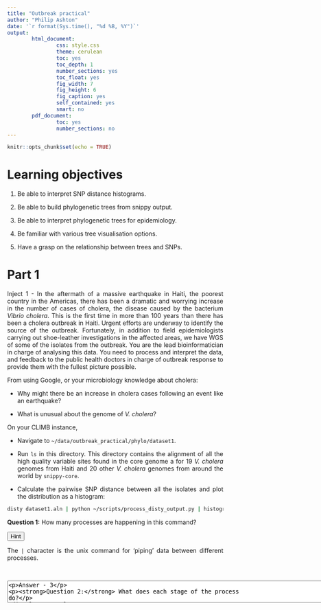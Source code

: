 ```yaml
---
title: "Outbreak practical"
author: "Philip Ashton"
date: '`r format(Sys.time(), "%d %B, %Y")`'
output:
        html_document:
                css: style.css
                theme: cerulean
                toc: yes
                toc_depth: 1
                number_sections: yes
                toc_float: yes
                fig_width: 7
                fig_height: 6
                fig_caption: yes
                self_contained: yes
                smart: no
        pdf_document:
                toc: yes
                number_sections: no
---
```

<style>
body {
text-align: justify}
</style>

```r
knitr::opts_chunk$set(echo = TRUE)
```

# Learning objectives {-}

1. Be able to interpret SNP distance histograms.

2. Be able to build phylogenetic trees from snippy output.

3. Be able to interpret phylogenetic trees for epidemiology.

4. Be familiar with various tree visualisation options.

5. Have a grasp on the relationship between trees and SNPs.

# Part 1 {-}

Inject 1 - In the aftermath of a massive earthquake in Haiti, the poorest country in the Americas, there has been a dramatic and worrying increase in the number of cases of cholera, the disease caused by the bacterium *Vibrio cholera*. This is the first time in more than 100 years than there has been a cholera outbreak in Haiti. Urgent efforts are underway to identify the source of the outbreak. Fortunately, in addition to field epidemiologists carrying out shoe-leather investigations in the affected areas, we have WGS of some of the isolates from the outbreak. You are the lead bioinformatician in charge of analysing this data. You need to process and interpret the data, and feedback to the public health doctors in charge of outbreak response to provide them with the fullest picture possible.

From using Google, or your microbiology knowledge about cholera:

* Why might there be an increase in cholera cases following an event like an earthquake?

* What is unusual about the genome of *V. cholera*?

On your CLIMB instance,

* Navigate to `~/data/outbreak_practical/phylo/dataset1`. 

* Run `ls` in this directory. This directory contains the alignment of all the high quality variable sites found in the core genome a for 19 *V. cholera* genomes from Haiti and 20 other *V. cholera* genomes from around the world by `snippy-core`.

* Calculate the pairwise SNP distance between all the isolates and plot the distribution as a histogram: 

```bash
disty dataset1.aln | python ~/scripts/process_disty_output.py | histogram.py -b 30 --percentage
```

**Question 1:** How many processes are happening in this command? 

<div class="toggle"><button>Hint</button>
The `|` character is the unix command for ‘piping’ data between different processes.
</div><br>

<textarea id="name" name="name" cols="100" rows="3" placeholder="You can input your answer here..."/>

Answer - 3

**Question 2:** What does each stage of the process do? 

<div class="toggle"><button>Hint</button>
Run the different processes of the command, building up to the full command.
</div><br>

<textarea id="name" name="name" cols="100" rows="3" placeholder="You can input your answer here..."/>

Answer - 
Information on `disty` is here and histogram.py is here. `process_disty_output.py` is a script I wrote for data format conversion.

**Bonus question:** If you know any python, can you figure out what each line of `process_disty_output.py` is doing?


**Question 3:** What is the median pairwise SNP distance? How well do you think this describes the dataset?

<textarea id="name" name="name" cols="100" rows="3" placeholder="You can input your answer here..."/>

Answer - Median pairwise SNP distance is 61 SNPs. It doesn’t desribe the distribution well because there are three peaks in the distribution.

**Question 4: ** What does the histogram tell you about the relatedness of the samples in your dataset?

<textarea id="name" name="name" cols="100" rows="3" placeholder="You can input your answer here..."/>

Answer - there are three peaks in the distribution, one at low SNP distance (0-10), one at intermediate (50-60) and one at high(ish) (140-151). The low SNP distance pairs represent very closely related isolates, like we might see in an outbreak, the medium and high pairs represent the distance between different clades in the tree, and the population structure within the tree. See picture in outbreak practical directory.

**Question 5:**  Why are there 780 ‘samples’ in the output?

<textarea id="name" name="name" cols="100" rows="3" placeholder="You can input your answer here..."/>

Answer - there are 40 samples in the comparison. In the upper-triangular  pairwise distance matrix, not including self-self comparisons there are `N * (N - 1) / 2` comparisons; For `N = 40` this is `40 * 39 / 2 = 780.`

* Run IQ-TREE to generate a Maximum Likelihood tree. When IQ-TREE is run like this, it will also test a wide range of nucleotide substitution models to see which best fits the data. For larger alignments this can be a very time consuming step, so if speed is important, it might make sense to omit this step and use a general model (e.g. GTR).
`iqtree -s dataset1.aln -nt AUTO`

**Question 6:** Read the IQTREE output, which model was selected as the best? What is the full name of the model? I.e. what do the initials stand for?

<textarea id="name" name="name" cols="100" rows="3" placeholder="You can input your answer here..."/>

Answer -  “K3P+ASC chosen according to BIC” Kimura 3 Parameter
** Question 7:** How many threads were selected as best? Why might the maximum number of threads not be selected?

<textarea id="name" name="name" cols="100" rows="3" placeholder="You can input your answer here..."/>

Answer - 1 (on my computer anyway). Because I/O takes time, so not always quickest to divide tasks between different processors.

* Download the tree (the file you want is the one which ends in `.treefile`) to your local computer, you can either do this with filezilla or by using `cat` to print the contents of the file to screen and then copy and pasting it into a new file on your local computer. **Change the file extension of the tree file to `.nwk`.**

* Navigate to https://microreact.org/upload and upload the `dataset1.aln.nwk` file and the `geog_loc_microreact.csv` file. The microreact interface is hopefully quite intuitive, spend a few minutes becoming familiar with the various options and buttons. 

**Question/task 8:** Identify the Haiti outbreak genomes in the tree. 

<div class="toggle"><button>Hint</button>
They are **most** of the non-black tips.
</div><br>

<textarea id="name" name="name" cols="100" rows="3" placeholder="You can input your answer here..."/>

Answer - example tree is here
Question - Experiment with the different tree visualisation setting, which do you prefer? The different tree settings look like this:

**Question 9:** Are the isolates from Haiti monophyletic?

<textarea id="name" name="name" cols="100" rows="3" placeholder="You can input your answer here..."/>

Answer - yes.
Microreact is an ideal way to investigate relationships between phylogeny and geography (aka phylogeographical relationships). 

** Question 10:** Is there phylogeographical signal in the Cholera genomes from Haiti? You will have to zoom in on Haiti to see this. 

<div class="toggle"><button>Hint</button>
* Haiti is in the Caribbean.
* Or you can think of this another way, looking at the data, if you were given another isolate with no geographical information, how confident would you be in your prediction of it’s geographic origin?
</div><br>

<textarea id="name" name="name" cols="100" rows="3" placeholder="You can input your answer here..."/>

Answer - not very strong. There is not very much diversity within the outbreak, which will always make it difficult for there to be geographical signal. There is a sub-clade of the outbreak separated by 1 SNP from the others, most of the isolates from northern Haiti are in here, but there are also some isolates from southern Haiti.

**Question 11:** Where is the closest neighbour of the Haiti genomes from?

<textarea id="name" name="name" cols="100" rows="3" placeholder="You can input your answer here..."/>

Answer - Nepal

**Question 12:** Write a short paragraph, summarising your results for the public health officials.

<textarea id="name" name="name" cols="100" rows="3" placeholder="You can input your answer here..."/>

# Part 2 {-}

Inject 2 - Using the feedback we gave them on the likely origin of the cholera, public health officials have traced the likely source of the cholera outbreak to the UN Stabilisation Mission in Haiti Camp. A contingent of Nepalese soldiers had recently arrived in camp, and cholera is endemic in Nepal. Sewage from the camp is discharged into the Artibonite River, where many people draw their drinking water from. This is an incredibly sensitive subject because, while identifying the true source is very important, if the source is mis-identified, it could lead to a major diplomatic incident. Therefore, you have decided to search the public databases for all sequences from Nepal and Bangladesh and re-run the analysis, including these genomes. This will provide extra context for the Haitian outbreak and increase our certainty of what is happening.

On your CLIMB instance:
* Navigate to `~/data/outbreak_practical/phylo/dataset2`. 

* Run `ls` in this directory. This directory contains the alignment of all the high quality variable sites found in the core genome a for 19 *V. cholera* genomes from Haiti and 103 other *V. cholera* genomes from around the world by `snippy-core`. In terms of the inclusion from other countries, we have focussed on Isolates from the Indian sub-continent.

* Run IQ-TREE to generate a Maximum Likelihood tree
`iqtree -s dataset1.aln -nt AUTO -bb 100` 

<div class="alert alert-info">
* Note: It takes around 5 minutes. 
* Hint: be like a real bioinformatician, use this time to check twitter
</div>

**Question 1:** What is different between this command and the last time we ran `iqtree`? What does this option mean?

<textarea id="name" name="name" cols="100" rows="3" placeholder="You can input your answer here..."/>

Answer - `-bb 1000` ultrafast bootstrapping with 1000 re-samples, means each node in the tree 
* Then we need to run a couple of commands to convert the tree to a good format to visualise (we will midpoint root the tree and order the nodes to be descending). For this we will use a custom python script which uses the `ete3` library and the very useful Newick Utilities package.
```bash
cat all_vchol.aln.treefile | python ~/scripts/midpoint_root_tree.py | nw_order -c n - > all_vchol.aln.pretty.tree
```

* Then download the `all_vchol.aln.pretty.tree` onto your local computer and open it with `FigTree`. 

* `In FigTree`, go to `File -> Import annotations` in the menu bar, and navigate to the `outbreak_practical/phylo/dataset2/annotation_figtree.txt` file. Select this file and press open. Then in the main `FigTree` window, go to `Tip Lables`, and in the drop down `Display` menu, select ANNOT. You should now be able to see tip labels containing information about continent, country and year on the tree.

**Question 2:** SRR308716 was the most closely related non-Haitian genome to the Haiti outbreak strains in dataset 1. Is it still the most closely related genome?

<textarea id="name" name="name" cols="100" rows="3" placeholder="You can input your answer here..."/>

Answer - No, there are some very closely related genomes from Nepal e.g. SRR308715


**Question 4:** Do all the genomes from Nepal form a monophyletic group? What does this tell you about cholera in Nepal?

<textarea id="name" name="name" cols="100" rows="3" placeholder="You can input your answer here..."/>

Answer - No. Tells you that there are multiple circulating cholera clones/clades in Nepal.

**Question 5:** What does the root of the tree represent?

<textarea id="name" name="name" cols="100" rows="3" placeholder="You can input your answer here..."/>

Answer - the inferred ancestor of all the V. cholera in our tree (not the reference genome)


<div class="alert alert-info">
Add in question on assessing bootstrap support - TODO
</div>


**Question 6:**  What is the impact of this extra context on your report to the public health doctors? Write a short paragraph reporting your conclusions.

<textarea id="name" name="name" cols="100" rows="3" placeholder="You can input your answer here..."/>

Answer - We have confirmed that the Haitian outbreak strain shares a recent common ancestor with South Asian/Nepalese genomes. We are now confident that this geographical region is the likely origin of this outbreak.

**Extra task:**  Use the `phandango` tool to visualise the meta-data in a more interesting way. Navigate to here. And drag and drop your tree and the `annotation_phandango.csv` file onto the web page. Pressing `k` will bring up the key. Further instructions are here.

**Advanced question 1:** Using the phylogenetic tree, estimate the SNP distance between SRR308691 and  SRR308715. A piece of paper might help you estimate the distance between the two tips. Remember you have to go from one tip, down to the MRCA, back to the other tip. Only ‘horizontal’ distance (if you are viewing the tree in rectangular format) counts. The other information you need to calculate this is the tree length, which is 0.029 (from IQTREE log) and the alignment length, which is 987 bp (calculate dby `bioawk -c fastx '{ print $name, length($seq) }' < dataset2.aln`).

<div class="toggle"><button>Hint</button>
Comes from this formula: (`distance between nodes` / `total tree length`) * `alignment length`
</div><br>

<textarea id="name" name="name" cols="100" rows="3" placeholder="You can input your answer here..."/>

Answer - (0.0012 / 0.029)  * 987 = 41 SNPs

**Advanced question 2:** How does this compare with `disty`?

<div class="toggle"><button>Hint</button>
 `grep -A 1 SRR308691 dataset2.aln > tmp.fa; grep -A 1 SRR308715 dataset2.aln >> tmp.fa; disty tmp.fa`
</div><br>

<textarea id="name" name="name" cols="100" rows="3" placeholder="You can input your answer here..."/>

Answer - 34 SNPs. Why is it different? Evolutionary model, measurement error?

## Notes {-}
* Should mention about ‘what is a useful cluster’ being a subjective measure (though some clustering methods do exist)
https://docs.google.com/presentation/d/1QFpPlBkIRSd977WO1tNp0DQMwJJIKtga9cjhNRCIlL4/edit#slide=id.g22fa57d6c6_0_635
https://www.dropbox.com/s/6r3hv1yg277igz2/RSLee_Workshop_I_instructions_20180609_no_drop.pdf

* Data selection - random selected 46 non-{Nepal,Bangladesh,Haiti} from Donman et al.
https://mbio.asm.org/content/5/6/e01721-14

https://www.ncbi.nlm.nih.gov/pubmed/29123068

* Put in the talk about trees as mobiles, same tree as unsorted, ascending, descending, circle, rectangular, etc. 

* Put in about identifying ‘signal’ in phylogenies into talk, in the context of prediction (strong signal, easy to predict where metadata not known)

<script>
  $(".toggle").click(function() {
    $(this).toggleClass("open");
  });
</script>
